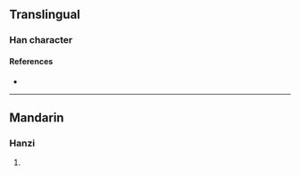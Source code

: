 {{character info/new}}
==Translingual==

===Han character===
{{Han char|rn=85|rad=水|as=23|sn=26|four=36186|canj=EAFC|ids=⿰氵顯}}

====References====
* {{Han ref|kx=0664.210|dkj=18835|dj=1073.100|hdz=31798.130|uh=7066|ud=28774|bh=F96C|bd=63852}}

----

==Mandarin==

===Hanzi===
{{cmn-hanzi|pin=[[xiǎn]] ([[xian3]])|wg=hsien<sup>3</sup>}}

# {{defn|lang=cmn|sort=水23}}